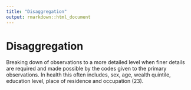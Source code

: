 ```yaml
---
title: "Disaggregation"
output: rmarkdown::html_document
---
```


# Disaggregation

Breaking down of observations to a  more detailed level when finer details  are required and made possible by the  codes given to the primary  observations.  In health this often  includes, sex, age,  wealth  quintile, education  level, place of  residence and occupation (23).
